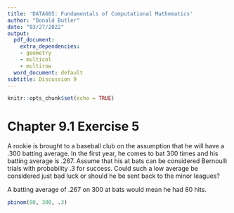 ```yaml
---
title: 'DATA605: Fundamentals of Computational Mathematics'
author: "Donald Butler"
date: "03/27/2022"
output:
  pdf_document:
    extra_dependencies:
    - geometry
    - multicol
    - multirow
  word_document: default
subtitle: Discussion 9
---
```


```r
knitr::opts_chunk$set(echo = TRUE)
```

# Chapter 9.1 Exercise 5

A rookie is brought to a baseball club on the assumption that he will have a .300 batting average. In the first year, he comes to bat 300 times and his batting average is .267. Assume that his at bats can be considered Bernoulli trials with probability .3 for success. Could such a low average be considered just bad luck or should he be sent back to the minor leagues?

A batting average of .267 on 300 at bats would mean he had 80 hits. 

```r
pbinom(80, 300, .3)
```

